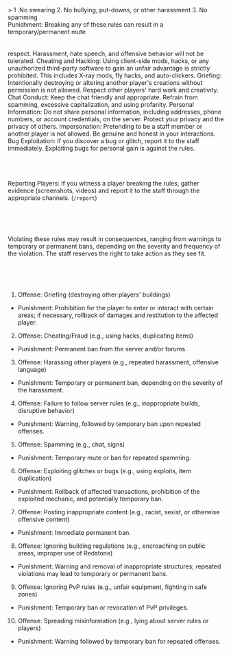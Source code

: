 <TagLinks tag="rules" title="Server Rules" type="text-5xl" />
<br />
<br />
<TagLinks tag="chat-rules" title="Chat Rules" type="text-4xl" />
<br />> 1 .No swearing 2. No bullying, put-downs, or other harassment 3. No
spamming

<br />
Punishment: Breaking any of these rules can result in a temporary/permanent mute

<br />
<br />
<TagLinks
  tag="general-guidelines-respect"
  title="General Guidelines Respect: Treat all players, staff, and the server itself with"
  type="text-4xl"
/>
<br />
respect. Harassment, hate speech, and offensive behavior will not be tolerated.
Cheating and Hacking: Using client-side mods, hacks, or any unauthorized
third-party software to gain an unfair advantage is strictly prohibited. This
includes X-ray mods, fly hacks, and auto-clickers. Griefing: Intentionally
destroying or altering another player's creations without permission is not
allowed. Respect other players' hard work and creativity. Chat Conduct: Keep the
chat friendly and appropriate. Refrain from spamming, excessive capitalization,
and using profanity. Personal Information: Do not share personal information,
including addresses, phone numbers, or account credentials, on the server.
Protect your privacy and the privacy of others. Impersonation: Pretending to be
a staff member or another player is not allowed. Be genuine and honest in your
interactions. Bug Exploitation: If you discover a bug or glitch, report it to
the staff immediately. Exploiting bugs for personal gain is against the
rules. <br />

<br />
<br />
<TagLinks tag="Reporting" title="Reporting" type="text-4xl" />
<br />

Reporting Players: If you witness a player breaking the rules, gather evidence (screenshots, videos)
and report it to the staff through the appropriate channels. (`/report`)

<br />
<br />
<TagLinks tag="Penalties" title="Penalties" type="text-4xl" />
<br />

Violating these rules may result in consequences, ranging from warnings to temporary or permanent bans, depending on the severity and frequency of the violation. The staff reserves the right to take action as they see fit.

<br />
<br />
<TagLinks tag="Punishmits" title="Punishmits" type="text-4xl" />
<br />

1. Offense: Griefing (destroying other players' buildings)

- Punishment: Prohibition for the player to enter or interact with certain areas; if necessary, rollback of damages and restitution to the affected player.

2. Offense: Cheating/Fraud (e.g., using hacks, duplicating items)

- Punishment: Permanent ban from the server and/or forums.

3. Offense: Harassing other players (e.g., repeated harassment, offensive language)

- Punishment: Temporary or permanent ban, depending on the severity of the harassment.

4. Offense: Failure to follow server rules (e.g., inappropriate builds, disruptive behavior)

- Punishment: Warning, followed by temporary ban upon repeated offenses.

5. Offense: Spamming (e.g., chat, signs)

- Punishment: Temporary mute or ban for repeated spamming.

6. Offense: Exploiting glitches or bugs (e.g., using exploits, item duplication)

- Punishment: Rollback of affected transactions, prohibition of the exploited mechanic, and potentially temporary ban.

7. Offense: Posting inappropriate content (e.g., racist, sexist, or otherwise offensive content)

- Punishment: Immediate permanent ban.

8. Offense: Ignoring building regulations (e.g., encroaching on public areas, improper use of Redstone)

- Punishment: Warning and removal of inappropriate structures; repeated violations may lead to temporary or permanent bans.

9. Offense: Ignoring PvP rules (e.g., unfair equipment, fighting in safe zones)

- Punishment: Temporary ban or revocation of PvP privileges.

10. Offense: Spreading misinformation (e.g., lying about server rules or players)

- Punishment: Warning followed by temporary ban for repeated offenses.
